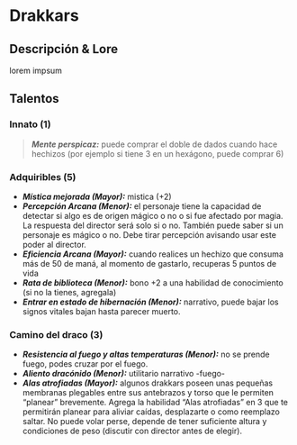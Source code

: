 
# Drakkars

<Bleed>
  <Screenshot src={placeholderImage} alt="placeholder" full />
</Bleed>

## Descripción & Lore
lorem impsum

## Talentos

### Innato (1)
> _**Mente perspicaz:**_ puede comprar el doble de dados cuando hace hechizos (por ejemplo si tiene 3 en un hexágono, puede comprar 6)  

### Adquiribles (5)

* _**Mística mejorada (Mayor):**_ mistica (+2)  
* _**Percepción Arcana (Menor):**_ el personaje tiene la capacidad de detectar si algo es de origen mágico o no o si fue afectado por magia. La respuesta del director será solo si o no. También puede saber si un personaje es mágico o no. Debe tirar percepción avisando usar este poder al director.  
* _**Eficiencia Arcana (Mayor):**_ cuando realices un hechizo que consuma más de 50 de maná, al momento de gastarlo, recuperas 5 puntos de vida  
* _**Rata de biblioteca (Menor):**_ bono +2 a una habilidad de conocimiento (si no la tienes, agregala)  
* _**Entrar en estado de hibernación (Menor):**_ narrativo, puede bajar los signos vitales bajan hasta parecer muerto.

### Camino del draco (3)

* _**Resistencia al fuego y altas temperaturas (Menor):**_ no se prende fuego, podes cruzar por el fuego.  
* _**Aliento dracónido (Menor):**_ utilitario narrativo -fuego-  
* _**Alas atrofiadas (Mayor):**_ algunos drakkars poseen unas pequeñas membranas plegables entre sus antebrazos y torso que le permiten “planear” brevemente. Agrega la habilidad “Alas atrofiadas” en 3 que te permitirán planear para aliviar caídas, desplazarte o como reemplazo saltar. No puede volar perse, depende de tener suficiente altura y condiciones de peso (discutir con director antes de elegir).


